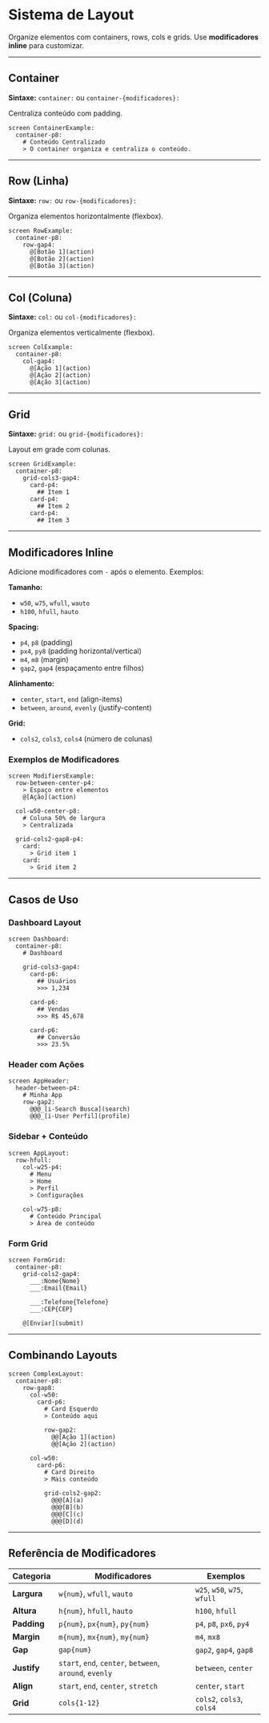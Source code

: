# Sistema de Layout


Organize elementos com containers, rows, cols e grids. Use **modificadores inline** para customizar.

---

## Container

**Sintaxe:** `container:` ou `container-{modificadores}:`

Centraliza conteúdo com padding.

<DslExample title="Container" description="Wrapper centralizado">

```dsl
screen ContainerExample:
  container-p8:
    # Conteúdo Centralizado
    > O container organiza e centraliza o conteúdo.
```

</DslExample>

---

## Row (Linha)

**Sintaxe:** `row:` ou `row-{modificadores}:`

Organiza elementos horizontalmente (flexbox).

<DslExample title="Row" description="Layout horizontal">

```dsl
screen RowExample:
  container-p8:
    row-gap4:
      @[Botão 1](action)
      @[Botão 2](action)
      @[Botão 3](action)
```

</DslExample>

---

## Col (Coluna)

**Sintaxe:** `col:` ou `col-{modificadores}:`

Organiza elementos verticalmente (flexbox).

<DslExample title="Col" description="Layout vertical">

```dsl
screen ColExample:
  container-p8:
    col-gap4:
      @[Ação 1](action)
      @[Ação 2](action)
      @[Ação 3](action)
```

</DslExample>

---

## Grid

**Sintaxe:** `grid:` ou `grid-{modificadores}:`

Layout em grade com colunas.

<DslExample title="Grid" description="Layout em grade">

```dsl
screen GridExample:
  container-p8:
    grid-cols3-gap4:
      card-p4:
        ## Item 1
      card-p4:
        ## Item 2
      card-p4:
        ## Item 3
```

</DslExample>

---

## Modificadores Inline

Adicione modificadores com `-` após o elemento. Exemplos:

**Tamanho:**
- `w50`, `w75`, `wfull`, `wauto`
- `h100`, `hfull`, `hauto`

**Spacing:**
- `p4`, `p8` (padding)
- `px4`, `py8` (padding horizontal/vertical)
- `m4`, `m8` (margin)
- `gap2`, `gap4` (espaçamento entre filhos)

**Alinhamento:**
- `center`, `start`, `end` (align-items)
- `between`, `around`, `evenly` (justify-content)

**Grid:**
- `cols2`, `cols3`, `cols4` (número de colunas)

### Exemplos de Modificadores

<DslExample title="Modificadores" description="Customização inline">

```dsl
screen ModifiersExample:
  row-between-center-p4:
    > Espaço entre elementos
    @[Ação](action)
  
  col-w50-center-p8:
    # Coluna 50% de largura
    > Centralizada
  
  grid-cols2-gap8-p4:
    card:
      > Grid item 1
    card:
      > Grid item 2
```

</DslExample>

---

## Casos de Uso

### Dashboard Layout

<DslExample title="Dashboard" description="Grid + cards">

```dsl
screen Dashboard:
  container-p8:
    # Dashboard
    
    grid-cols3-gap4:
      card-p6:
        ## Usuários
        >>> 1,234
      
      card-p6:
        ## Vendas
        >>> R$ 45,678
      
      card-p6:
        ## Conversão
        >>> 23.5%
```

</DslExample>

### Header com Ações

<DslExample title="Header" description="Row com alinhamento">

```dsl
screen AppHeader:
  header-between-p4:
    # Minha App
    row-gap2:
      @@@_[i-Search Busca](search)
      @@@_[i-User Perfil](profile)
```

</DslExample>

### Sidebar + Conteúdo

<DslExample title="Layout 2 Colunas" description="Sidebar e main">

```dsl
screen AppLayout:
  row-hfull:
    col-w25-p4:
      # Menu
      > Home
      > Perfil
      > Configurações
    
    col-w75-p8:
      # Conteúdo Principal
      > Área de conteúdo
```

</DslExample>

### Form Grid

<DslExample title="Formulário em Grid" description="2 colunas de inputs">

```dsl
screen FormGrid:
  container-p8:
    grid-cols2-gap4:
      ___:Nome{Nome}
      ___:Email{Email}
      
      ___:Telefone{Telefone}
      ___:CEP{CEP}
    
    @[Enviar](submit)
```

</DslExample>

---

## Combinando Layouts

<DslExample title="Layout Complexo" description="Nested layouts">

```dsl
screen ComplexLayout:
  container-p8:
    row-gap8:
      col-w50:
        card-p6:
          # Card Esquerdo
          > Conteúdo aqui
          
          row-gap2:
            @@[Ação 1](action)
            @@[Ação 2](action)
      
      col-w50:
        card-p6:
          # Card Direito
          > Mais conteúdo
          
          grid-cols2-gap2:
            @@@[A](a)
            @@@[B](b)
            @@@[C](c)
            @@@[D](d)
```

</DslExample>

---

## Referência de Modificadores

| Categoria | Modificadores | Exemplos |
|-----------|---------------|----------|
| **Largura** | `w{num}`, `wfull`, `wauto` | `w25`, `w50`, `w75`, `wfull` |
| **Altura** | `h{num}`, `hfull`, `hauto` | `h100`, `hfull` |
| **Padding** | `p{num}`, `px{num}`, `py{num}` | `p4`, `p8`, `px6`, `py4` |
| **Margin** | `m{num}`, `mx{num}`, `my{num}` | `m4`, `mx8` |
| **Gap** | `gap{num}` | `gap2`, `gap4`, `gap8` |
| **Justify** | `start`, `end`, `center`, `between`, `around`, `evenly` | `between`, `center` |
| **Align** | `start`, `end`, `center`, `stretch` | `center`, `start` |
| **Grid** | `cols{1-12}` | `cols2`, `cols3`, `cols4` |
